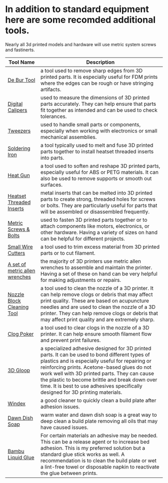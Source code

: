 
# In addition to standard equipment here are some recomded additional tools. 

<Callout type="info">
 Nearly all 3d printed models and hardware will use metric system screws and fastinerts.
</Callout>

| Tool Name | Description |
|-----------|-------------|
| [De Bur Tool](https://www.amazon.com/s?k=deburr+tool&crid=1Q2X6Z0J4K8YH&sprefix=de+bur+tool%2Caps%2C123&ref=nb_sb_noss_1) | a tool used to remove sharp edges from 3D printed parts. It is especially useful for FDM prints where the edges can be rough or have stringing artifacts. |
| [Digital Calipers](https://www.amazon.com/s?k=digital+calipers&crid=1Q2X6Z0J4K8YH&sprefix=de+bur+tool%2Caps%2C123&ref=nb_sb_noss_1) | used to measure the dimensions of 3D printed parts accurately. They can help ensure that parts fit together as intended and can be used to check tolerances. |
| [Tweezers](https://www.amazon.com/s?k=tweezers&crid=1Q2X6Z0J4K8YH&sprefix=de+bur+tool%2Caps%2C123&ref=nb_sb_noss_1) | used to handle small parts or components, especially when working with electronics or small mechanical assemblies. |
| [Soldering Iron](https://www.amazon.com/s?k=soldering+iron&crid=1Q2X6Z0J4K8YH&sprefix=de+bur+tool%2Caps%2C123&ref=nb_sb_noss_1) | a tool typically used to melt and fuse 3D printed parts together to install heatset threaded inserts into parts. |
| [Heat Gun](https://www.amazon.com/s?k=heat+gun&crid=1Q2X6Z0J4K8YH&sprefix=de+bur+tool%2Caps%2C123&ref=nb_sb_noss_1) | a tool used to soften and reshape 3D printed parts, especially useful for ABS or PETG materials. It can also be used to remove supports or smooth out surfaces. |
| [Heatset Threaded Inserts](https://www.amazon.com/s?k=heatset+insert&crid=2LIHK2QYVEI8Q&sprefix=heatse%2Caps%2C110&ref=nb_sb_ss_p13n-pd-dpltr-ranker_1_6) | metal inserts that can be melted into 3D printed parts to create strong, threaded holes for screws or bolts. They are particularly useful for parts that will be assembled or disassembled frequently. |
| [Metric Screws & Bolts](https://www.amazon.com/s?k=metric+screws&crid=2LIHK2QYVEI8Q&sprefix=heatse%2Caps%2C110&ref=nb_sb_ss_p13n-pd-dpltr-ranker_1_6) | used to fasten 3D printed parts together or to attach components like motors, electronics, or other hardware. Having a variety of sizes on hand can be helpful for different projects. |
| [Small Wire Cutters](https://www.amazon.com/s?k=wire+cutters&crid=2LIHK2QYVEI8Q&sprefix=heatse%2Caps%2C110&ref=nb_sb_ss_p13n-pd-dpltr-ranker_1_6) | a tool used to trim excess material from 3D printed parts or to cut filament. |
| [A set of metric allen wrenches](https://www.amazon.com/s?k=metric+allen+wrench+set&crid=2LIHK2QYVEI8Q&sprefix=heatse%2Caps%2C110&ref=nb_sb_ss_p13n-pd-dpltr-ranker_1_6) | the majority of 3D printers use metric allen wrenches to assemble and maintain the printer. Having a set of these on hand can be very helpful for making adjustments or repairs. |
| [Nozzle Block Cleaning Tool](https://www.amazon.com/s?k=nozzle+cleaning+tool&crid=2LIHK2QYVEI8Q&sprefix=heatse%2Caps%2C110&ref=nb_sb_ss_p13n-pd-dpltr-ranker_1_6) | a tool used to clean the nozzle of a 3D printer. It can help remove clogs or debris that may affect print quality. These are based on acupuncture needles and are used to clean the nozzle of a 3D printer. They can help remove clogs or debris that may affect print quality and are extremely sharp. |
| [Clog Poker](https://www.amazon.com/Creality-Official-Needles-Cleaning-Stainless/dp/B0D3HLTWF6/ref=sr_1_2_sspa?crid=2YLWAVUWTGJCF&dib=eyJ2IjoiMSJ9.34wHQ-_QfiTdKSIuPT43I3Ob-yw8EWI9tR7sR-MZBS1HaHolWLdiC9pFyKJTPlC5Zsd9t7jFI0LtgV8neXb0RqlKYqcDznRFeiIrcFSjx048AABlyRuv9ADv3DN5lMWqnnwjQqzbzHbkSIjengfiVGL4QLfP-QE3li_bOAiBn1-b_KVj_JVVTcQjvnafqvZReO1ivtpcLvy9H8hNLBL_nXLoAF6ifOS5UNxaTHH1RvU.zCKb-2wX455laCxwcs50wQ14ZP_aRVAr8olSR_uMqss&dib_tag=se&keywords=3d%2Bprinter%2Bjam%2Btool&qid=1749130608&sprefix=3d%2Bprinter%2Bjam%2Btool%2Caps%2C95&sr=8-2-spons&sp_csd=d2lkZ2V0TmFtZT1zcF9hdGY&th=1) | a tool used to clear clogs in the nozzle of a 3D printer. It can help ensure smooth filament flow and prevent print failures. |
| [3D Gloop](https://www.3dgloop.com/) | a specialized adhesive designed for 3D printed parts. It can be used to bond different types of plastics and is especially useful for repairing or reinforcing prints. <Callout type="warning"> Acetone-based glues do not work well with 3D printed parts. They can cause the plastic to become brittle and break down over time. It is best to use adhesives specifically designed for 3D printing materials. </Callout> |
| [Windex](https://www.amazon.com/Windex-Packaging-Designed-Breaking-Original/dp/B0CF3BDBL2/ref=sr_1_9?c=ts&dib=eyJ2IjoiMSJ9.FF4T3vazP5E_AymsYUlAX5HUwN0wuqehlj4Qlx_x8FJT7WAb6QtDP2MzRfBQiUnrAgADvsWJaP5NZKTmAuUEJ7PfGw-Pns1ta8c1vYk4sd2lF0u8ERsnabXu7gz5lW8E4H3bKazQ3BwHrujgd45dWzRnGBtTtG1MPAkHfxB7RzNuL7-Hg15STMP125rU3NIk2ZJr-bQ4Sy8JJJeJij5q7ZkozhNm8qVSnwdbq8yxSHdAeTh6BiATZ-4e7QmkqPBrZjRwNSTvx4pTC0RhAPI3UCHPnCUg27jURDAzgD5TVNY.Z25WtzdCy4qJsqMOapyJkoC_YEsjuunMTb7ZgU9ALmk&dib_tag=se&keywords=Household%2BCleaning&qid=1749728751&s=hpc&sr=1-9&ts_id=15342821&th=1) | a good cleaner to quickly clean a build plate after adhesion issues. |
| [Dawn Dish Soap](https://www.amazon.com/Dawn-Platinum-Powerwash-Starter-Bundle/dp/B082DLGV3F?ref_=ast_sto_dp&th=1) | warm water and dawn dish soap is a great way to deep clean a build plate removing all oils that may have caused issues. |
| [Bambu Liquid Glue](https://www.amazon.com/3DTOOLS-Original-Printer-Adhesive-Filament/dp/B0DFHS36TS/ref=asc_df_B0DFHS36TS?mcid=c62b9762c2c537999f64402c0385b93b&hvocijid=15382703202704483084-B0DFHS36TS-&hvexpln=73&tag=hyprod-20&linkCode=df0&hvadid=721245378154&hvpos=&hvnetw=g&hvrand=15382703202704483084&hvpone=&hvptwo=&hvqmt=&hvdev=c&hvdvcmdl=&hvlocint=&hvlocphy=21171&hvtargid=pla-2281435178538&psc=1) | For certain materials an adhesive may be needed. This can be a release agent or to increase bed adhesion. This is my preferred solution but a standard glue stick works as well. A recommendation is to clean the build plate or wet a lint-free towel or disposable napkin to reactivate the glue between prints.|
